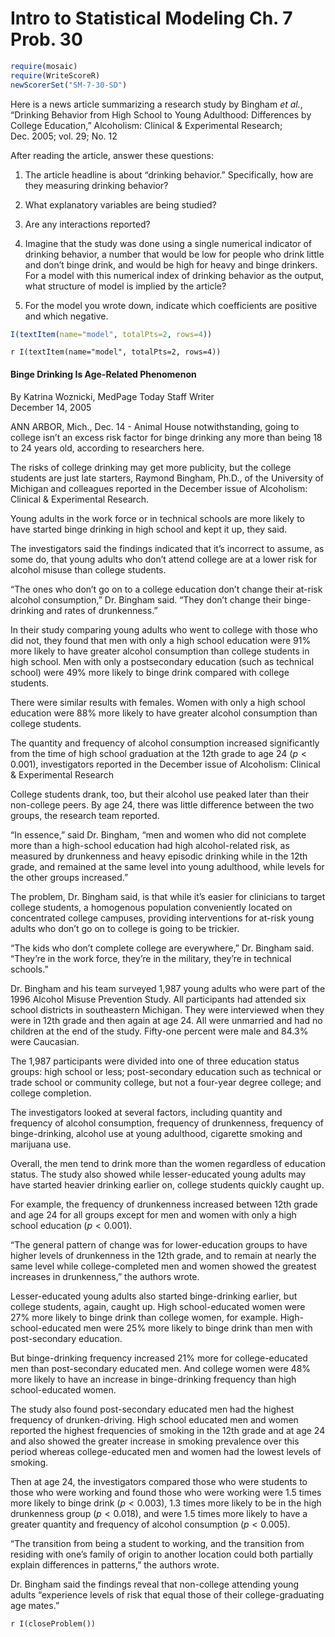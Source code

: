 Intro to Statistical Modeling Ch. 7 Prob. 30
========================================================
```r
require(mosaic)
require(WriteScoreR)
newScorerSet("SM-7-30-SD")
```

Here is a news article summarizing a research study by Bingham *et al.*, "Drinking Behavior from High School to Young Adulthood: Differences by College Education," Alcoholism: Clinical & Experimental Research; Dec. 2005; vol. 29; No. 12

After reading the article, answer these questions:

1. The article headline is about "drinking behavior."  Specifically, how are they measuring drinking behavior?
  
2. What explanatory variables are being studied?  

3. Are any interactions reported?

4. Imagine that the study was done using a single numerical indicator of
drinking behavior, a number that would be low for people who drink little and don't binge drink, and would be high for heavy and binge drinkers.  
For a model with this numerical index of drinking behavior as the output, what structure of model is implied by the article?

5. For the model you wrote down, indicate which coefficients are positive and which negative.

```r
I(textItem(name="model", totalPts=2, rows=4))
```

`r I(textItem(name="model", totalPts=2, rows=4))`

#### Binge Drinking Is Age-Related Phenomenon     
By Katrina Woznicki, MedPage Today Staff Writer     
December 14, 2005     
 
ANN ARBOR, Mich., Dec. 14 - Animal House notwithstanding, going to college isn't an excess risk factor for binge drinking any more than being 18 to 24 years old, according to researchers here.

The risks of college drinking may get more publicity, but the college students are just late starters, Raymond Bingham, Ph.D., of the University of Michigan and colleagues reported in the December issue of Alcoholism: Clinical & Experimental Research.

Young adults in the work force or in technical schools are more likely to have started binge drinking in high school and kept it up, they said.

The investigators said the findings indicated that it's incorrect to assume, as some do, that young adults who don't attend college are at a lower risk for alcohol misuse than college students.

"The ones who don't go on to a college education don't change their at-risk alcohol consumption," Dr. Bingham said. "They don't change their binge-drinking and rates of drunkenness."

In their study comparing young adults who went to college with those who did not, they found that men with only a high school education were 91% more likely to have greater alcohol consumption than college students in high school. Men with only a postsecondary education (such as technical school) were 49% more likely to binge drink compared with college students.

There were similar results with females. Women with only a high school education were 88% more likely to have greater alcohol consumption than college students.

The quantity and frequency of alcohol consumption increased significantly from the time of high school graduation at the 12th grade to age 24 ($p<0.001$), investigators reported in the December issue of Alcoholism: Clinical & Experimental Research

College students drank, too, but their alcohol use peaked later than their non-college peers. By age 24, there was little difference between the two groups, the research team reported.

"In essence," said Dr. Bingham, "men and women who did not complete more than a high-school education had high alcohol-related risk, as measured by drunkenness and heavy episodic drinking while in the 12th grade, and remained at the same level into young adulthood, while levels for the other groups increased."

The problem, Dr. Bingham said, is that while it's easier for clinicians to target college students, a homogenous population conveniently located on concentrated college campuses, providing interventions for at-risk young adults who don't go on to college is going to be trickier.

"The kids who don't complete college are everywhere," Dr. Bingham said. "They're in the work force, they're in the military, they're in technical schools."

Dr. Bingham and his team surveyed 1,987 young adults who were part of the 1996 Alcohol Misuse Prevention Study. All participants had attended six school districts in southeastern Michigan. They were interviewed when they were in 12th grade and then again at age 24. All were unmarried and had no children at the end of the study. Fifty-one percent were male and 84.3% were Caucasian.

The 1,987 participants were divided into one of three education status groups: high school or less; post-secondary education such as technical or trade school or community college, but not a four-year degree college; and college completion.

The investigators looked at several factors, including quantity and frequency of alcohol consumption, frequency of drunkenness, frequency of binge-drinking, alcohol use at young adulthood, cigarette smoking and marijuana use.

Overall, the men tend to drink more than the women regardless of education status. The study also showed while lesser-educated young adults may have started heavier drinking earlier on, college students quickly caught up.

For example, the frequency of drunkenness increased between 12th grade and age 24 for all groups except for men and women with only a high school education ($p<0.001$).

"The general pattern of change was for lower-education groups to have higher levels of drunkenness in the 12th grade, and to remain at nearly the same level while college-completed men and women showed the greatest increases in drunkenness," the authors wrote.

Lesser-educated young adults also started binge-drinking earlier, but college students, again, caught up. High school-educated women were 27% more likely to binge drink than college women, for example. High-school-educated men were 25% more likely to binge drink than men with post-secondary education.

But binge-drinking frequency increased 21% more for college-educated men than post-secondary educated men. And college women were 48%  more likely to have an increase in binge-drinking frequency than high school-educated women.

The study also found post-secondary educated men had the highest frequency of drunken-driving. High school educated men and women reported the highest frequencies of smoking in the 12th grade and at age 24 and also showed the greater increase in smoking prevalence over this period whereas college-educated men and women had the lowest levels of smoking.

Then at age 24, the investigators compared those who were students to those who were working and found those who were working were 1.5 times more likely to binge drink ($p<0.003$), 1.3 times more likely to be in the high drunkenness group ($p<0.018$), and were 1.5 times more likely to have a greater quantity and frequency of alcohol consumption ($p<0.005$).

"The transition from being a student to working, and the transition from residing with one's family of origin to another location could both partially explain differences in patterns," the authors wrote.

Dr. Bingham said the findings reveal that non-college attending young adults "experience levels of risk that equal those of their college-graduating age mates."

`r I(closeProblem())`

